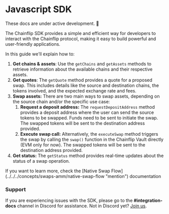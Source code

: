 
# Javascript SDK

<Callout type="warning">These docs are under active development. 🚧 </Callout>

The Chainflip SDK provides a simple and efficient way for developers to interact with the Chainflip protocol, making it easy to build powerful and user-friendly applications.

In this guide we'll explain how to:

1. **Get chains & assets**: Use the `getChains` and `getAssets` methods to retrieve information about the available chains and their respective assets.
2. **Get quotes**: The `getQuote` method provides a quote for a proposed swap. This includes details like the source and destination chains, the tokens involved, and the expected exchange rate and fees.
3. **Swap assets:** There are two main ways to swap assets, depending on the source chain and/or the specific use case:
   1. **Request a deposit address:** The `requestDepositAddress` method provides a deposit address where the user can send the source tokens to be swapped. Funds need to be sent to initiate the swap. The swapped tokens will be sent to the destination address provided.
   2. **Execute swap call:** Alternatively, the `executeSwap` method triggers the swap by calling the `swap()` function in the Chainflip Vault directly (EVM only for now). The swapped tokens will be sent to the destination address provided.
4. **Get status:** The `getStatus` method provides real-time updates about the status of a swap operation.

<Callout type="info">
  If you want to learn more, check the [Native Swap
  Flow](../../../concepts/swaps-amm/native-swap-flow
  "mention") documentation
</Callout>

### Support

If you are experiencing issues with the SDK, please go to the **#integration-docs** channel in Discord for assistance. Not in Discord yet? [Join us](https://discord.gg/chainflip-community).

